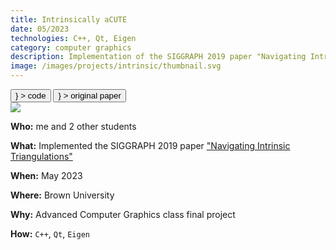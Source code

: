 ```yaml
---
title: Intrinsically aCUTE
date: 05/2023
technologies: C++, Qt, Eigen
category: computer graphics
description: Implementation of the SIGGRAPH 2019 paper "Navigating Intrinsic Triangulations"
image: /images/projects/intrinsic/thumbnail.svg
---
```


<div className="flex flex-row flex-wrap gap-4">
    <Button
        href="https://github.com/dinhanhtruong/intrinsic-triangulations-implementation"
        icon={<FiGithub />}
    >
        code
    </Button>
    <Button
        href="https://www.cs.cmu.edu/~kmcrane/Projects/NavigatingIntrinsicTriangulations/paper.pdf"
        icon={<FiFileText />}
    >
        original paper
    </Button>
</div>

<Image src="/images/projects/intrinsic/hero.png" full={true} />

<OutlineBox>

**Who:** me and 2 other students

**What:** Implemented the SIGGRAPH 2019 paper ["Navigating Intrinsic Triangulations"](https://www.cs.cmu.edu/~kmcrane/Projects/NavigatingIntrinsicTriangulations/index.html)

**When:** May 2023

**Where:** Brown University

**Why:** Advanced Computer Graphics class final project

**How:** `C++`, `Qt`, `Eigen`

</OutlineBox>
